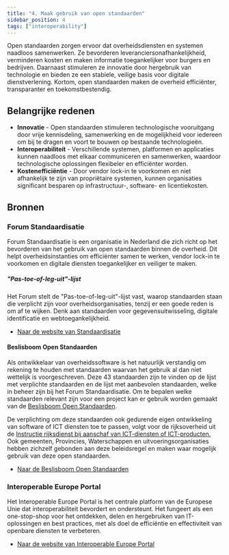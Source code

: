 ```yaml
---
title: "4. Maak gebruik van open standaarden"
sidebar_position: 4
tags: ["interoperability"]
---
```


Open standaarden zorgen ervoor dat overheidsdiensten en systemen naadloos samenwerken. Ze bevorderen leveranciersonafhankelijkheid, verminderen kosten en maken informatie toegankelijker voor burgers en bedrijven. Daarnaast stimuleren ze innovatie door hergebruik van technologie en bieden ze een stabiele, veilige basis voor digitale dienstverlening. Kortom, open standaarden maken de overheid efficiënter, transparanter en toekomstbestendig.

## Belangrijke redenen

- **Innovatie** - Open standaarden stimuleren technologische vooruitgang door vrije kennisdeling, samenwerking en de mogelijkheid voor iedereen om bij te dragen en voort te bouwen op bestaande technologieën.
- **Interoperabiliteit** - Verschillende systemen, platformen en applicaties kunnen naadloos met elkaar communiceren en samenwerken, waardoor technologische oplossingen flexibeler en efficiënter worden.
- **Kostenefficiëntie** - Door vendor lock-in te voorkomen en niet afhankelijk te zijn van propriëtaire systemen, kunnen organisaties significant besparen op infrastructuur-, software- en licentiekosten.

## Bronnen

### Forum Standaardisatie

Forum Standaardisatie is een organisatie in Nederland die zich richt op het bevorderen van het gebruik van open standaarden binnen de overheid. Dit helpt overheidsinstanties om efficiënter samen te werken, vendor lock-in te voorkomen en digitale diensten toegankelijker en veiliger te maken.

##### "Pas-toe-of-leg-uit"-lijst
Het Forum stelt de "Pas-toe-of-leg-uit"-lijst vast, waarop standaarden staan die verplicht zijn voor overheidsorganisaties, tenzij er een goede reden is om af te wijken. Denk aan standaarden voor gegevensuitwisseling, digitale identificatie en webtoegankelijkheid.

- [Naar de website van Standaardisatie](https://forumstandaardisatie.nl)

#### Beslisboom Open Standaarden

Als ontwikkelaar van overheidssoftware is het natuurlijk verstandig om rekening te houden met standaarden waarvan het gebruik al dan niet wettelijk is voorgeschreven. Deze 43 standaarden zijn te vinden op de lijst met verplichte standaarden en de lijst met aanbevolen standaarden, welke in beheer zijn bij het Forum Standaardisatie. Om te bepalen welke standaarden relevant zijn voor een project kan er gebruik worden gemaakt van de [Beslisboom Open Standaarden](https://www.forumstandaardisatie.nl/beslisboom/beslisboom-open-standaarden/).

De verplichting om deze standaarden ook gedurende eigen ontwikkeling van software of ICT diensten toe te passen, volgt voor de rijksoverheid uit de [Instructie rijksdienst bij aanschaf van ICT-diensten of ICT-producten.](https://wetten.overheid.nl/BWBR0024717/2008-11-23) Ook gemeenten, Provincies, Waterschappen en uitvoeringsorganisaties hebben zichzelf gebonden aan deze beleidsregel en maken waar mogelijk gebruik van deze open standaarden.

- [Naar de Beslisboom Open Standaarden](https://www.forumstandaardisatie.nl/beslisboom/beslisboom-open-standaarden)

### Interoperable Europe Portal

Het Interoperable Europe Portal is het centrale platform van de Europese Unie dat interoperabiliteit bevordert en ondersteunt. Het fungeert als een one-stop-shop voor het ontdekken, delen en hergebruiken van IT-oplossingen en best practices, met als doel de efficiëntie en effectiviteit van openbare diensten te verbeteren.

- [Naar de website van Interoperable Europe Portal](https://interoperable-europe.ec.europa.eu/)